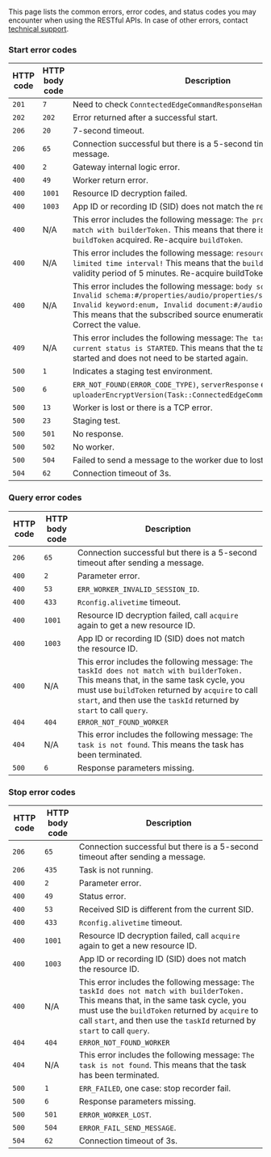 This page lists the common errors, error codes, and status codes you may encounter when using the <Vpd k="NAME"/> RESTful APIs. In case of other errors, contact [<Vg k="COMPANY"/> technical support](support@agora.io).

### Start error codes

| HTTP code | HTTP body code | Description |
|---|---|---|
| `201` | `7` | Need to check `ConntectedEdgeCommandResponseHandler`. |
| `202` | `202` | Error returned after a successful start. |
| `206` | `20` | 7-second timeout. |
| `206` | `65` | Connection successful but there is a 5-second timeout after sending a message. |
| `400` | `2` | Gateway internal logic error. |
| `400` | `49` | Worker return error. |
| `400` | `1001` | Resource ID decryption failed. |
| `400` | `1003` | App ID or recording ID (SID) does not match the resource ID. |
| `400` | N/A | This error includes the following message: `The product name does not match with builderToken.` This means that there is an issue with the `buildToken` acquired. Re-acquire `buildToken`. |
| `400` | N/A | This error includes the following message: `resourceId reaches out the limited time interval!` This means that the `buildToken` acquired has a validity period of 5 minutes. Re-acquire buildToken. |
| `400` | N/A | This error includes the following message: `body schema check fail, Invalid schema:#/properties/audio/properties/subscribeSource, Invalid keyword:enum, Invalid document:#/audio/subscribeSource`. This means that the subscribed source enumeration value is not valid. Correct the value.|
| `409` | N/A | This error includes the following message: `The task has been started, current status is STARTED`. This means that the task has already been started and does not need to be started again. |
| `500` | `1` | Indicates a staging test environment.|
| `500` | `6` | `ERR_NOT_FOUND(ERROR_CODE_TYPE)`, `serverResponse` empty or no `uploaderEncryptVersion(Task::ConnectedEdgeCommandResponseHandler)`. |
| `500` | `13` | Worker is lost or there is a TCP error. |
| `500` | `23` | Staging test. |
| `500` | `501`| No response. |
| `500` | `502`| No worker. |
| `500` | `504`| Failed to send a message to the worker due to lost connection. |
| `504` | `62` | Connection timeout of 3s. |

### Query error codes

| HTTP code | HTTP body code | Description |
|---|---|---|
| `206` | `65` | Connection successful but there is a 5-second timeout after sending a message. |
| `400` | `2` | Parameter error. |
| `400` | `53` | `ERR_WORKER_INVALID_SESSION_ID`. |
| `400` | `433` | `Rconfig.alivetime` timeout. |
| `400` | `1001` | Resource ID decryption failed, call `acquire` again to get a new resource ID.|
| `400` | `1003` | App ID or recording ID (SID) does not match the resource ID. |
| `400` | N/A | This error includes the following message: `The taskId does not match with builderToken.` This means that, in the same task cycle, you must use `buildToken` returned by `acquire` to call `start`, and then use the `taskId` returned by `start` to call `query`.|
| `404` | `404` | `ERROR_NOT_FOUND_WORKER` |
| `404` | N/A | This error includes the following message: `The task is not found`. This means the task has been terminated. |
| `500` | `6` | Response parameters missing. |

### Stop error codes

| HTTP code | HTTP body code | Description |
|---|---|---|
| `206` | `65` | Connection successful but there is a 5-second timeout after sending a message. |
| `206` | `435` | Task is not running. |
| `400` | `2` | Parameter error. |
| `400` | `49` | Status error. |
| `400` | `53` | Received SID is different from the current SID. |
| `400` | `433` | `Rconfig.alivetime` timeout. |
| `400` | `1001` | Resource ID decryption failed, call `acquire` again to get a new resource ID. |
| `400` | `1003` | App ID or recording ID (SID) does not match the resource ID. |
| `400` | N/A | This error includes the following message: `The taskId does not match with builderToken.` This means that, in the same task cycle, you must use the `buildToken` returned by `acquire` to call `start`, and then use the `taskId` returned by `start` to call `query`. |
| `404` | `404` | `ERROR_NOT_FOUND_WORKER` |
| `404` | N/A | This error includes the following message: `The task is not found`. This means that the task has been terminated. |
| `500` | `1` | `ERR_FAILED`, one case: stop recorder fail. |
| `500` | `6` | Response parameters missing. |
| `500` | `501` | `ERROR_WORKER_LOST`. |
| `500` | `504` | `ERROR_FAIL_SEND_MESSAGE`. |
| `504` | `62` | Connection timeout of 3s. |